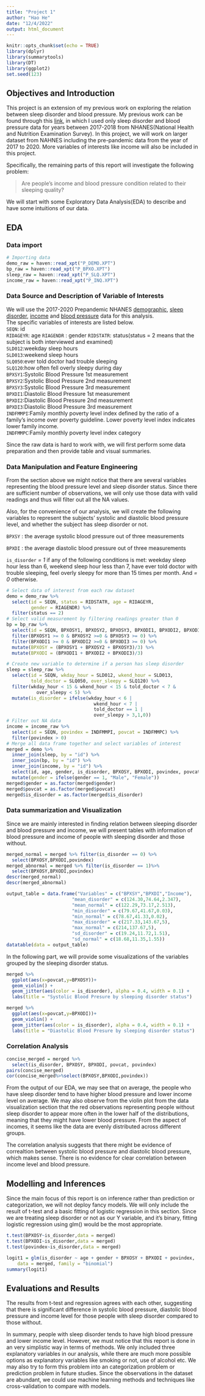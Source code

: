 ---
title: "Project 1"
author: "Hao He"
date: "12/4/2022"
output: html_document
---

```{r setup, include=FALSE}
knitr::opts_chunk$set(echo = TRUE)
library(dplyr)
library(summarytools)
library(DT)
library(ggplot2)
set.seed(123)
```

## Objectives and Introduction  

This project is an extension of my previous work on exploring the relation between sleep disorder and blood pressure. My previous work can be found through this [link](https://github.com/hhaohe513/final_project), in which I used only sleep disorder and blood pressure data for years between 2017-2018 from NHANES(National Health and Nutrition Examination Survey). In this project, we will work on larger dataset from NAHNES including the pre-pandemic data from the year of 2017 to 2020. More variables of interests like income will also be included in this project.

Specifically, the remaining parts of this report will investigate the following problem:

>Are people's income and blood pressure condition related to their sleeping quality?

We will start with some Exploratory Data Analysis(EDA) to describe and have some intuitions of our data.

## EDA

### Data import

```{r load data, include = TRUE}
# Importing data
demo_raw = haven::read_xpt("P_DEMO.XPT")
bp_raw = haven::read_xpt("P_BPXO.XPT")
sleep_raw = haven::read_xpt("P_SLQ.XPT")
income_raw = haven::read_xpt("P_INQ.XPT")
```

### Data Source and Description of Variable of Interests

We will use the 2017-2020 Prepandemic NHANES [demographic](https://wwwn.cdc.gov/Nchs/Nhanes/2017-2018/P_DEMO.XPT),
[sleep disorder](https://wwwn.cdc.gov/Nchs/Nhanes/2017-2018/P_SLQ.XPT), [income](https://wwwn.cdc.gov/Nchs/Nhanes/2017-2018/P_INQ.XPT) and
[blood pressure](https://wwwn.cdc.gov/Nchs/Nhanes/2017-2018/P_BPQ.XPT) data
for this analysis.    
The specific variables of interests are listed below.  
`SEQN`: id  
`RIDAGEYR`: age
`RIAGENDR` : gender
`RIDSTATR`: status(status = 2 means that the subject is both interviewed and examined)  
`SLD012`:weekday sleep hours  
`SLD013`:weekend sleep hours  
`SLQ050`:ever told doctor had trouble sleeping  
`SLQ120`:how often fell overly sleepy during day  
`BPXSY1`:Systolic Blood Pressure 1st measurement  
`BPXSY2`:Systolic Blood Pressure 2nd measurement  
`BPXSY3`:Systolic Blood Pressure 3rd measurement  
`BPXDI1`:Diastolic Blood Pressure 1st measurement  
`BPXDI2`:Diastolic Blood Pressure 2nd measurement  
`BPXDI3`:Diastolic Blood Pressure 3rd measurement   
`INDFMMPI`:Family monthly poverty level index defined by the ratio of a family's income over poverty guideline. Lower poverty level index indicates lower family income.   
`INDFMMPC`:Family monthly poverty level index category

Since the raw data is hard to work with, we will first perform some data preparation and then provide table and visual summaries. 

### Data Manipulation and Feature Engineering

From the section above we might notice that there are several variables representing the blood pressure level and sleep disorder status. Since there are sufficient number of observations, we will only use those data with valid readings and thus will filter out all the NA values. 

Also, for the convenience of our analysis, we will create the following variables to represent the subjects' systolic 
and diastolic blood pressure level, and whether the subject has sleep disorder
or not.

`BPXSY` : the average systolic blood pressure out of three measurements  

`BPXDI` : the average diastolic blood pressure out of three measurements  

`is_disorder` *= 1*  if any of the following conditions is met: weekday sleep
hour less than 6, weekend sleep hour less than 7, have ever told doctor with
trouble sleeping, feel overly sleepy for more than 15 times per month. And *= 0* otherwise.

```{r some manipulation, include = TRUE}
# Select data of interest from each raw dataset
demo = demo_raw %>% 
  select(id = SEQN, status = RIDSTATR, age = RIDAGEYR,
         gender = RIAGENDR) %>%
  filter(status == 2)
# Select valid measurement by filtering readings greater than 0
bp = bp_raw %>%
  select(id = SEQN, BPXOSY1, BPXOSY2, BPXOSY3, BPXODI1, BPXODI2, BPXODI3) %>%
  filter(BPXOSY1 >= 0 & BPXOSY2 >=0 & BPXOSY3 >= 0) %>%
  filter(BPXODI1 >= 0 & BPXODI2 >=0 & BPXODI3 >= 0) %>%
  mutate(BPXOSY = (BPXOSY1 + BPXOSY2 + BPXOSY3)/3) %>% 
  mutate(BPXODI = (BPXODI1 + BPXODI2 + BPXODI3)/3)

# Create new variable to determine if a person has sleep disorder
sleep = sleep_raw %>%
  select(id = SEQN, wkday_hour = SLD012, wkend_hour = SLD013,
         told_doctor = SLQ050, over_sleepy = SLQ120) %>%
  filter(wkday_hour < 15 & wkend_hour < 15 & told_doctor < 7 & 
           over_sleepy < 5) %>%
  mutate(is_disorder = ifelse(wkday_hour < 6 |
                                wkend_hour < 7 |
                                told_doctor == 1 |
                                over_sleepy > 3,1,0))
# Filter out NA data
income = income_raw %>%
  select(id = SEQN, povindex = INDFMMPI, povcat = INDFMMPC) %>%
  filter(povindex > 0)
# Merge all data frame together and select variables of interest
merged = demo %>%
  inner_join(sleep, by = "id") %>%
  inner_join(bp, by = "id") %>%
  inner_join(income, by = "id") %>%
  select(id, age, gender, is_disorder, BPXOSY, BPXODI, povindex, povcat) %>%
  mutate(gender = ifelse(gender == 1, "Male", "Female"))
merged$gender = as.factor(merged$gender)
merged$povcat = as.factor(merged$povcat)
merged$is_disorder = as.factor(merged$is_disorder)
```

### Data summarization and Visualization

Since we are mainly interested in finding relation between sleeping disorder and blood pressure and income, we will present tables with information of blood pressure and income of people with sleeping disorder and those without.

```{r table1,include=FALSE}
merged_normal = merged %>% filter(is_disorder == 0) %>% 
  select(BPXOSY,BPXODI,povindex)
merged_abnormal = merged %>% filter(is_disorder == 1)%>% 
  select(BPXOSY,BPXODI,povindex)
descr(merged_normal)
descr(merged_abnormal)
```

```{r table2, include = TRUE}
output_table = data.frame("Variables" = c("BPXSY","BPXDI","Income"),
                        "mean_disorder" = c(124.30,74.64,2.347),
                        "mean_normal" = c(122.29,73.17,2.513),
                        "min_disorder" = c(79.67,41.67,0.03),
                        "min_normal" = c(78.67,41.33,0.02),
                        "max_disorder" = c(217.33,143.67,5),
                        "max_normal" = c(214,137.67,5),
                        "sd_disorder" = c(19.24,11.72,1.51),
                        "sd_normal" = c(18.68,11.35,1.55))
datatable(data = output_table)
```

In the following part, we will provide some visualizations of the variables grouped by the sleeping disorder status.

```{r visualization1, include = TRUE}
merged %>%
  ggplot(aes(x=povcat,y=BPXOSY))+
  geom_violin() +
  geom_jitter(aes(color = is_disorder), alpha = 0.4, width = 0.1) +
  labs(title = "Systolic Blood Presure by sleeping disorder status")
```
```{r visualization2, include = TRUE}
merged %>%
  ggplot(aes(x=povcat,y=BPXODI))+
  geom_violin() +
  geom_jitter(aes(color = is_disorder), alpha = 0.4, width = 0.1) +
  labs(title = "Diastolic Blood Presure by sleeping disorder status")
```
### Correlation Analysis

```{r correlation, include = TRUE}
concise_merged = merged %>% 
  select(is_disorder, BPXOSY, BPXODI, povcat, povindex)
pairs(concise_merged)
cor(concise_merged%>%select(BPXOSY,BPXODI,povindex))
```


From the output of our EDA, we may see that on average, the people who have sleep disorder tend to have higher blood pressure and lower income level on average. We may also observe from the violin plot from the data visualization section that the red observations representing people without sleep disorder to appear more often in the lower half of the distributions, meaning that they might have lower blood pressure. From the aspect of incomes, it seems like the data are evenly distributed across different groups.

The correlation analysis suggests that there might be evidence of correaltion between systolic blood pressure and diastolic blood pressure, which makes sense. There is no evidence for clear correlation between income level and blood pressure.

## Modelling and Inferences

Since the main focus of this report is on inference rather than prediction or categorization, we will not deploy fancy models. We will only include the result of t-test and a basic fitting of logistic regression in this section. Since we are treating sleep disorder or not as our Y variable, and it's binary, fitting logistic regression using glm() would be the most appropriate.

```{r ttest, include = TRUE}
t.test(BPXOSY~is_disorder,data = merged)
t.test(BPXODI~is_disorder,data = merged)
t.test(povindex~is_disorder,data = merged)
```
```{r regression1,include=TRUE}
logit1 = glm(is_disorder ~ age + gender + BPXOSY + BPXODI + povindex,
    data = merged, family = "binomial")
summary(logit1)
```



## Evaluations and Results

The results from t-test and regression agrees with each other, suggesting that there is significant difference in systolic blood pressure, diastolic blood pressure and income level for those people with sleep disorder compared to those without. 

In summary, people with sleep disorder tends to have high blood pressure and lower income level. However, we must notice that this report is done in an very simplistic way in terms of methods. We only included three explanatory variables in our analysis, while there are much more possible options as explanatory variables like smoking or not, use of alcohol etc. We may also try to form this problem into an categorization problem or prediction problem in future studies. Since the observations in the dataset are abundant, we could use machine learning methods and techniques like cross-validation to compare with models. 


